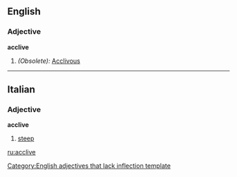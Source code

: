 ==English==

===Adjective===
'''acclive'''[[Category:English adjectives that lack inflection template]]

# ''(Obsolete):'' [[Acclivous]]

----

==Italian==

===Adjective===
'''acclive'''

# [[steep]]

[[ru:acclive]]